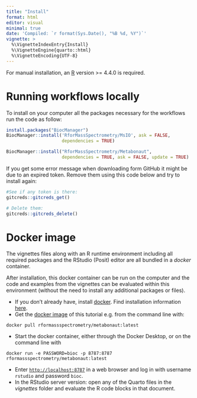 ```yaml
---
title: "Install"
format: html
editor: visual
minimal: true
date: 'Compiled: `r format(Sys.Date(), "%B %d, %Y")`'
vignette: >
  %\VignetteIndexEntry{Install}
  %\VignetteEngine{quarto::html}
  %\VignetteEncoding{UTF-8}
---
```


For manual installation, an [R](https://www.r-project.org/) version \>= 4.4.0 is
required.


# Running workflows locally

To install on your computer all the packages necessary for the workflows run 
the code as follow:

```r
install.packages("BiocManager")
BiocManager::install('RforMassSpectrometry/MsIO', ask = FALSE, 
                     dependencies = TRUE)

BiocManager::install("RforMassSpectrometry/Metabonaut",
                     dependencies = TRUE, ask = FALSE, update = TRUE)
```

If you get some error message when downloading form GitHub it might be due to an
expired token. Remove them using this code below and try to install again:

```r
#See if any token is there:
gitcreds::gitcreds_get()

# Delete them:
gitcreds::gitcreds_delete()
```

# Docker image

The vignettes files along with an R runtime environment including all required
packages and the RStudio (Posit) editor are all bundled in a *docker* container.

After installation, this docker container can be run on the computer and the
code and examples from the vignettes can be evaluated within this environment
(without the need to install any additional packages or files).

-   If you don't already have, install [docker](https://www.docker.com/). Find
    installation information [here](https://docs.docker.com/desktop/).
-   Get the [docker
    image](https://hub.docker.com/r/rformassspectrometry/metabonaut) of this
    tutorial e.g. from the command line with:

```         
docker pull rformassspectrometry/metabonaut:latest
```

-   Start the docker container, either through the Docker Desktop, or on the
    command line with

```         
docker run -e PASSWORD=bioc -p 8787:8787 rformassspectrometry/metabonaut:latest
```

-   Enter [`http://localhost:8787`](http://localhost:8787) in a web browser and
    log in with username `rstudio` and password `bioc`.
-   In the RStudio server version: open any of the Quarto files in the
    *vignettes* folder and evaluate the R code blocks in that document.
